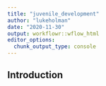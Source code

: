```yaml
---
title: "juvenile_development"
author: "lukeholman"
date: "2020-11-30"
output: workflowr::wflow_html
editor_options:
  chunk_output_type: console
---
```


## Introduction

```r

```


